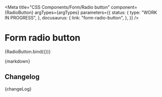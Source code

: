 
<Meta
  title="CSS Components/Form/Radio button"
  component={RadioButton}
  argTypes={argTypes}
  parameters={{
    status: {
      type: "WORK IN PROGRESS",
    },
    docusaurus: {
      link: "form-radio-button",
    },
  }}
/>

# Form radio button

<Canvas>
  <Story name="Radio button" args={defaultArgs}>
    {RadioButton.bind({})}
  </Story>
</Canvas>

<ArgsTable story="Radio button" />

<Description>{markdown}</Description>

## Changelog

<Description>{changeLog}</Description>
